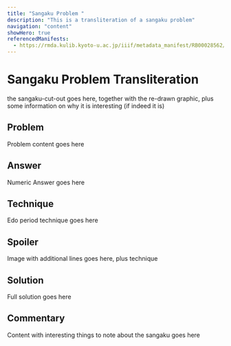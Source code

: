 ```yaml
---
title: "Sangaku Problem "
description: "This is a transliteration of a sangaku problem"
navigation: "content"
showHero: true
referencedManifests:
  - https://rmda.kulib.kyoto-u.ac.jp/iiif/metadata_manifest/RB00028562/manifest.json
---
```


# Sangaku Problem Transliteration

the sangaku-cut-out goes here, together with the re-drawn graphic, plus some information on why it is interesting (if indeed it is)
 
## Problem
 
Problem content goes here

## Answer

 Numeric Answer goes here
 
## Technique

Edo period technique goes here
 
## Spoiler

Image with additional lines goes here, plus technique

## Solution

Full solution goes here

## Commentary

 Content with interesting things to note about the sangaku goes here
